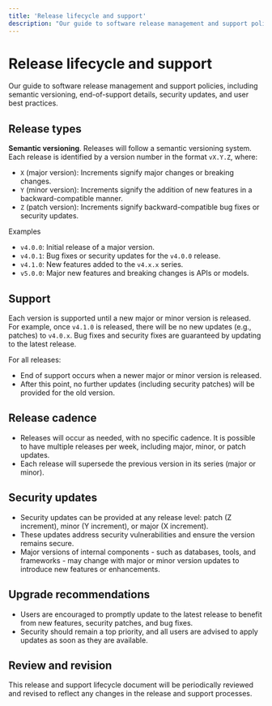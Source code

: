 ```yaml
---
title: 'Release lifecycle and support'
description: "Our guide to software release management and support policies, including LTS and regular releases, end-of-support details, security updates, and user best practices."
---
```


# Release lifecycle and support

Our guide to software release management and support policies, including semantic versioning, end-of-support details, security updates, and user best practices.

## Release types

**Semantic versioning**. Releases will follow a semantic versioning system. Each release is identified by a version number in the format `vX.Y.Z`, where:

* `X` (major version): Increments signify major changes or breaking changes.
* `Y` (minor version): Increments signify the addition of new features in a backward-compatible manner.
* `Z` (patch version): Increments signify backward-compatible bug fixes or security updates.

Examples

* `v4.0.0`: Initial release of a major version.
* `v4.0.1`: Bug fixes or security updates for the `v4.0.0` release.
* `v4.1.0`: New features added to the `v4.x.x` series.
* `v5.0.0`: Major new features and breaking changes is APIs or models.

## Support

Each version is supported until a new major or minor version is released. For example, once `v4.1.0` is released, there will be no new updates (e.g., patches) to `v4.0.x`. Bug fixes and security fixes are guaranteed by updating to the latest release.

For all releases:

* End of support occurs when a newer major or minor version is released.
* After this point, no further updates (including security patches) will be provided for the old version.

## Release cadence

* Releases will occur as needed, with no specific cadence. It is possible to have multiple releases per week, including major, minor, or patch updates.
* Each release will supersede the previous version in its series (major or minor).

## Security updates

* Security updates can be provided at any release level: patch (Z increment), minor (Y increment), or major (X increment).
* These updates address security vulnerabilities and ensure the version remains secure.
* Major versions of internal components - such as databases, tools, and frameworks - may change with major or minor version updates to introduce new features or enhancements.

## Upgrade recommendations

* Users are encouraged to promptly update to the latest release to benefit from new features, security patches, and bug fixes.
* Security should remain a top priority, and all users are advised to apply updates as soon as they are available.

## Review and revision

This release and support lifecycle document will be periodically reviewed and revised to reflect any changes in the release and support processes.
